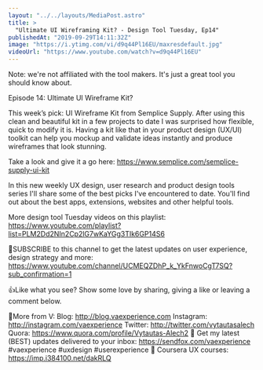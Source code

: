 ```yaml
---
layout: "../../layouts/MediaPost.astro"
title: >
  "Ultimate UI Wireframing Kit? - Design Tool Tuesday, Ep14"
publishedAt: "2019-09-29T14:11:32Z"
image: "https://i.ytimg.com/vi/d9q44Pl16EU/maxresdefault.jpg"
videoUrl: "https://www.youtube.com/watch?v=d9q44Pl16EU"
---
```


Note: we're not affiliated with the tool makers. It's just a great tool you should know about.

Episode 14: Ultimate UI Wireframe Kit?

This week’s pick:
UI Wireframe Kit from Semplice Supply. After using this clean and beautiful kit in a few projects to date I was surprised how flexible, quick to modify it is. Having a kit like that in your product design (UX/UI) toolkit can help you mockup and validate ideas instantly and produce wireframes that look stunning.

Take a look and give it a go here: https://www.semplice.com/semplice-supply-ui-kit

In this new weekly UX design, user research and product design tools series I'll share some of the best picks I've encountered to date. You'll find out about the best apps, extensions, websites and other helpful tools.

More design tool Tuesday videos on this playlist: https://www.youtube.com/playlist?list=PLM2Dd2NIn2Cp2lG7wKaYGg3TIk6GP14S6

🙌SUBSCRIBE to this channel to get the latest updates on user experience, design strategy and more: https://www.youtube.com/channel/UCMEQZDhP_k_YkFnwoCgT7SQ?sub_confirmation=1

👍Like what you see? Show some love by sharing, giving a like or leaving a comment below.

👨More from V:
Blog: http://blog.vaexperience.com
Instagram: http://instagram.com/vaexperience
Twitter: http://twitter.com/vytautasalech
Quora: https://www.quora.com/profile/Vytautas-Alech2 📩 Get my latest (BEST) updates delivered to your inbox: https://sendfox.com/vaexperience
#vaexperience #uxdesign #userexperience 🎒 Coursera UX courses: https://imp.i384100.net/dakRLQ
